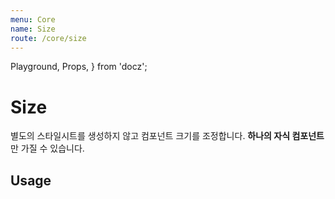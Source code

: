 ```yaml
---
menu: Core
name: Size
route: /core/size
---
```


  Playground,
  Props,
} from 'docz';

# Size

별도의 스타일시트를 생성하지 않고 컴포넌트 크기를 조정합니다. **하나의 자식 컴포넌트**만 가질 수 있습니다.

<Props of={Size} />

## Usage

<Playground>
  <Size width={100} height={50}>
    <div style={{ backgroundColor: '#000' }} />
  </Size>
</Playground>
